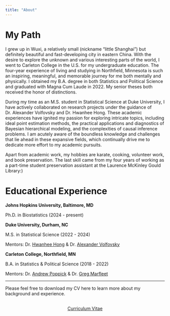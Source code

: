 ```yaml
---
title: "About"
---
```


# My Path

I grew up in Wuxi, a relatively small (nickname "little Shanghai") but definitely beautiful and fast-developing city in eastern China. With the desire to explore the unknown and various interesting parts of the world, I went to Carleton College in the U.S. for my undergraduate education. The four-year experience of living and studying in Northfield, Minnesota is such an inspiring, meaningful, and memorable journey for me both mentally and physically. I obtained my B.A. degree in both Statistics and Political Science and graduated with Magna Cum Laude in 2022. My senior theses both received the honor of distinctions.

During my time as an M.S. student in Statistical Science at Duke University, I have actively collaborated on research projects under the guidance of Dr. Alexander Volfovsky and Dr. Hwanhee Hong. These academic experiences have ignited my passion for exploring intricate topics, including ideal point estimation methods, the practical applications and diagnostics of Bayesian hierarchical modeling, and the complexities of causal inference problems. I am acutely aware of the boundless knowledge and challenges that lie ahead in these expansive fields, which continually drive me to dedicate more effort to my academic pursuits.

Apart from academic work, my hobbies are karate, cooking, volunteer work, and book preservation. The last skill came from my four years of working as a part-time student preservation assistant at the Laurence McKinley Gould Library:)

<!-- Please feel free to [download my CV](Yicheng_s_Academic_CV.pdf) to learn more about my background and experience. -->

# Educational Experience

**Johns Hopkins University, Baltimore, MD**

Ph.D. in Biostatistics (2024 - present)

**Duke University, Durham, NC**

M.S. in Statistical Science (2022 - 2024)

Mentors: Dr. [Hwanhee Hong](http://www.hwanheehong.com/the-hong-lab.html) & Dr. [Alexander Volfovsky](https://volfovsky.github.io/labgroup/)

**Carleton College, Northfield, MN**

B.A. in Statistics & Political Science (2018 - 2022)

Mentors: Dr. [Andrew Poppick](https://www.carleton.edu/directory/apoppick/#teaching) & Dr. [Greg Marfleet](https://www.carleton.edu/directory/gmarfleet/)

------------------------------------------------------------------------

Please feel free to download my CV here to learn more about my background and experience.

::: {style="text-align: center; margin-top: 30px;"}
<a href="Yicheng_s_Academic_CV.pdf" target="_blank" class="cv-link">Curriculum Vitae</a>
:::
